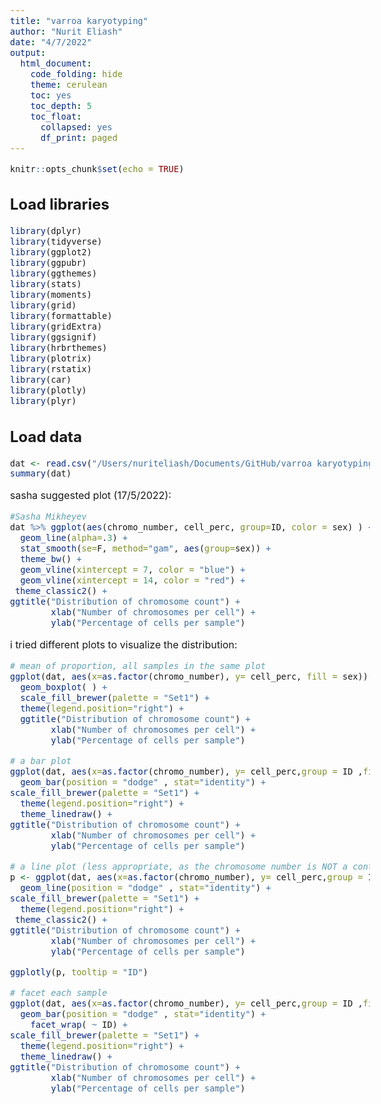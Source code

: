 ```yaml
---
title: "varroa karyotyping"
author: "Nurit Eliash"
date: "4/7/2022"
output:
  html_document:
    code_folding: hide
    theme: cerulean
    toc: yes
    toc_depth: 5
    toc_float:
      collapsed: yes
      df_print: paged
---
```

<style type="text/css">
  body{
  font-size: 12pt;
}
</style>

```r
knitr::opts_chunk$set(echo = TRUE)
```

## Load libraries
```r
library(dplyr)
library(tidyverse)
library(ggplot2)
library(ggpubr)
library(ggthemes)
library(stats) 
library(moments)
library(grid)
library(formattable)
library(gridExtra)
library(ggsignif)
library(hrbrthemes)
library(plotrix)
library(rstatix)
library(car)
library(plotly)
library(plyr)

```

## Load data
```r
dat <- read.csv("/Users/nuriteliash/Documents/GitHub/varroa karyotyping/karyo_varroa.csv")
summary(dat)
```

sasha suggested plot (17/5/2022):
```r
#Sasha Mikheyev
dat %>% ggplot(aes(chromo_number, cell_perc, group=ID, color = sex) ) + 
  geom_line(alpha=.3) + 
  stat_smooth(se=F, method="gam", aes(group=sex)) + 
  theme_bw() + 
  geom_vline(xintercept = 7, color = "blue") +
  geom_vline(xintercept = 14, color = "red") +
 theme_classic2() +
ggtitle("Distribution of chromosome count") +
        xlab("Number of chromosomes per cell") +
        ylab("Percentage of cells per sample")
```

i tried different plots to visualize the distribution:
```r
# mean of proportion, all samples in the same plot
ggplot(dat, aes(x=as.factor(chromo_number), y= cell_perc, fill = sex)) + 
  geom_boxplot( ) +
  scale_fill_brewer(palette = "Set1") +
  theme(legend.position="right") +
  ggtitle("Distribution of chromosome count") +
        xlab("Number of chromosomes per cell") +
        ylab("Percentage of cells per sample")

# a bar plot
ggplot(dat, aes(x=as.factor(chromo_number), y= cell_perc,group = ID ,fill = sex)) + 
  geom_bar(position = "dodge" , stat="identity") +
scale_fill_brewer(palette = "Set1") +
  theme(legend.position="right") +
  theme_linedraw() +
ggtitle("Distribution of chromosome count") +
        xlab("Number of chromosomes per cell") +
        ylab("Percentage of cells per sample")

# a line plot (less appropriate, as the chromosome number is NOT a continuos value, but at least the different samples are visible)
p <- ggplot(dat, aes(x=as.factor(chromo_number), y= cell_perc,group = ID ,color = sex)) + 
  geom_line(position = "dodge" , stat="identity") +
scale_fill_brewer(palette = "Set1") +
  theme(legend.position="right") +
 theme_classic2() +
ggtitle("Distribution of chromosome count") +
        xlab("Number of chromosomes per cell") +
        ylab("Percentage of cells per sample")

ggplotly(p, tooltip = "ID")

# facet each sample
ggplot(dat, aes(x=as.factor(chromo_number), y= cell_perc,group = ID ,fill = sex)) + 
  geom_bar(position = "dodge" , stat="identity") +
    facet_wrap( ~ ID) +
scale_fill_brewer(palette = "Set1") +
  theme(legend.position="right") +
  theme_linedraw() +
ggtitle("Distribution of chromosome count") +
        xlab("Number of chromosomes per cell") +
        ylab("Percentage of cells per sample")

```

